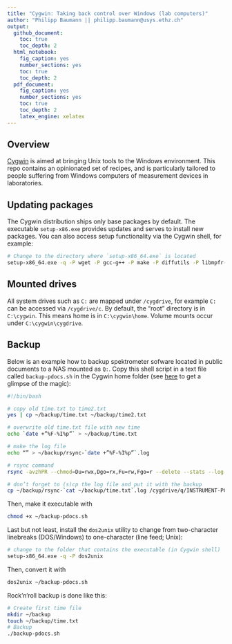 ```yaml
---
title: "Cygwin: Taking back control over Windows (lab computers)"
author: "Philipp Baumann || philipp.baumann@usys.ethz.ch"
output: 
  github_document:
    toc: true
    toc_depth: 2
  html_notebook:
    fig_caption: yes
    number_sections: yes
    toc: true
    toc_depth: 2
  pdf_document:
    fig_caption: yes
    number_sections: yes
    toc: true
    toc_depth: 2
    latex_engine: xelatex
---
```


## Overview

[Cygwin](https://cygwin.com/) is aimed at bringing Unix tools to the Windows environment. This repo contains an opinionated set of recipes, and is particularly tailored to people suffering from Windows computers of measurement devices in laboratories.

## Updating packages

The Cygwin distribution ships only base packages by default. The executable `setup-x86.exe` provides updates and serves to install new packages. You can also access setup functionality via the Cygwin shell, for example:

```bash
# Change to the directory where `setup-x86_64.exe` is located
setup-x86_64.exe -q -P wget -P gcc-g++ -P make -P diffutils -P libmpfr-devel -P libgmp-devel -P libmpc-devel
```

## Mounted drives

All system drives such as `C:` are mapped under `/cygdrive`, for example `C:` can be accessed via `/cygdrive/c`. By default, the "root" directory is in `C:\cygwin`. This means home is in `C:\cygwin\home`. Volume mounts occur under `C:\cygwin\cygdrive`.


## Backup

Below is an example how to backup spektrometer sofware located in public documents to a NAS mounted as `Q:`. Copy this shell script in a text file called `backup-pdocs.sh` in the Cygwin home folder (see [here](https://www.howtogeek.com/175008/the-non-beginners-guide-to-syncing-data-with-rsync/) to get a glimpse of the magic):

```bash
#!/bin/bash

# copy old time.txt to time2.txt
yes | cp ~/backup/time.txt ~/backup/time2.txt

# overwrite old time.txt file with new time
echo `date +”%F-%I%p”` > ~/backup/time.txt

# make the log file
echo “” > ~/backup/rsync-`date +”%F-%I%p”`.log

# rsync command
rsync -avzhPR --chmod=Du=rwx,Dgo=rx,Fu=rw,Fgo=r --delete --stats --log-file=~/backup/rsync-`date +”%F-%I%p”`.log --link-dest=/cygdrive/c/Users/Public/Documents/Bruker/`cat ~/backup/time2.txt` /cygdrive/c/Users/Public/Documents/Bruker /cygdrive/q/INSTRUMENT-PCs-BACKUP/Bruker/`date +”%F-%I%p”`/

# don’t forget to (s)cp the log file and put it with the backup
cp ~/backup/rsync-`cat ~/backup/time.txt`.log /cygdrive/q/INSTRUMENT-PCs-BACKUP/Bruker/`cat ~/backup/time.txt`/rsync-`cat ~/backup/time.txt`.log
```

Then, make it executable with

```bash
chmod +x ~/backup-pdocs.sh
```

Last but not least, install the `dos2unix` utility to change from two-character linebreaks (DOS/Windows) to one-character (line feed; Unix):

```bash
# change to the folder that contains the executable (in Cygwin shell)
setup-x86_64.exe -q -P dos2unix
```

Then, convert it with

```bash
dos2unix ~/backup-pdocs.sh
```

Rock'n'roll backup is done like this:

```bash
# Create first time file
mkdir ~/backup
touch ~/backup/time.txt
# Backup
./backup-pdocs.sh
```


